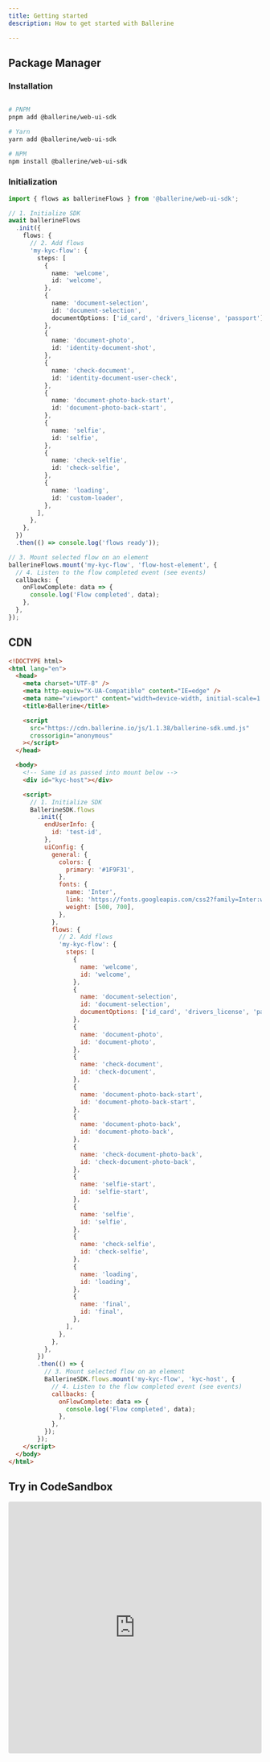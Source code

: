 ```yaml
---
title: Getting started
description: How to get started with Ballerine

---
```


## Package Manager

### Installation

```bash

# PNPM
pnpm add @ballerine/web-ui-sdk

# Yarn
yarn add @ballerine/web-ui-sdk

# NPM
npm install @ballerine/web-ui-sdk

```

### Initialization

```typescript
import { flows as ballerineFlows } from '@ballerine/web-ui-sdk';

// 1. Initialize SDK
await ballerineFlows
  .init({
    flows: {
      // 2. Add flows
      'my-kyc-flow': {
        steps: [
          {
            name: 'welcome',
            id: 'welcome',
          },
          {
            name: 'document-selection',
            id: 'document-selection',
            documentOptions: ['id_card', 'drivers_license', 'passport'],
          },
          {
            name: 'document-photo',
            id: 'identity-document-shot',
          },
          {
            name: 'check-document',
            id: 'identity-document-user-check',
          },
          {
            name: 'document-photo-back-start',
            id: 'document-photo-back-start',
          },
          {
            name: 'selfie',
            id: 'selfie',
          },
          {
            name: 'check-selfie',
            id: 'check-selfie',
          },
          {
            name: 'loading',
            id: 'custom-loader',
          },
        ],
      },
    },
  })
  .then(() => console.log('flows ready'));

// 3. Mount selected flow on an element
ballerineFlows.mount('my-kyc-flow', 'flow-host-element', {
  // 4. Listen to the flow completed event (see events)
  callbacks: {
    onFlowComplete: data => {
      console.log('Flow completed', data);
    },
  },
});
```

## CDN

```html
<!DOCTYPE html>
<html lang="en">
  <head>
    <meta charset="UTF-8" />
    <meta http-equiv="X-UA-Compatible" content="IE=edge" />
    <meta name="viewport" content="width=device-width, initial-scale=1.0" />
    <title>Ballerine</title>

    <script
      src="https://cdn.ballerine.io/js/1.1.38/ballerine-sdk.umd.js"
      crossorigin="anonymous"
    ></script>
  </head>

  <body>
    <!-- Same id as passed into mount below -->
    <div id="kyc-host"></div>

    <script>
      // 1. Initialize SDK
      BallerineSDK.flows
        .init({
          endUserInfo: {
            id: 'test-id',
          },
          uiConfig: {
            general: {
              colors: {
                primary: '#1F9F31',
              },
              fonts: {
                name: 'Inter',
                link: 'https://fonts.googleapis.com/css2?family=Inter:wght@500',
                weight: [500, 700],
              },
            },
            flows: {
              // 2. Add flows
              'my-kyc-flow': {
                steps: [
                  {
                    name: 'welcome',
                    id: 'welcome',
                  },
                  {
                    name: 'document-selection',
                    id: 'document-selection',
                    documentOptions: ['id_card', 'drivers_license', 'passport'],
                  },
                  {
                    name: 'document-photo',
                    id: 'document-photo',
                  },
                  {
                    name: 'check-document',
                    id: 'check-document',
                  },
                  {
                    name: 'document-photo-back-start',
                    id: 'document-photo-back-start',
                  },
                  {
                    name: 'document-photo-back',
                    id: 'document-photo-back',
                  },
                  {
                    name: 'check-document-photo-back',
                    id: 'check-document-photo-back',
                  },
                  {
                    name: 'selfie-start',
                    id: 'selfie-start',
                  },
                  {
                    name: 'selfie',
                    id: 'selfie',
                  },
                  {
                    name: 'check-selfie',
                    id: 'check-selfie',
                  },
                  {
                    name: 'loading',
                    id: 'loading',
                  },
                  {
                    name: 'final',
                    id: 'final',
                  },
                ],
              },
            },
          },
        })
        .then(() => {
          // 3. Mount selected flow on an element
          BallerineSDK.flows.mount('my-kyc-flow', 'kyc-host', {
            // 4. Listen to the flow completed event (see events)
            callbacks: {
              onFlowComplete: data => {
                console.log('Flow completed', data);
              },
            },
          });
        });
    </script>
  </body>
</html>
```

## Try in CodeSandbox

<iframe 
	src="https://codesandbox.io/embed/withered-cherry-x2odl1?fontsize=14&hidenavigation=1&theme=dark"
	style="width:100%; height:500px; border:0; border-radius: 4px; overflow:hidden;"
	title="withered-cherry-x2odl1"
	allow="accelerometer; ambient-light-sensor; camera; encrypted-media; geolocation; gyroscope; hid; microphone; midi; payment; usb; vr; xr-spatial-tracking"
	sandbox="allow-forms allow-modals allow-popups allow-presentation allow-same-origin allow-scripts"
></iframe>
